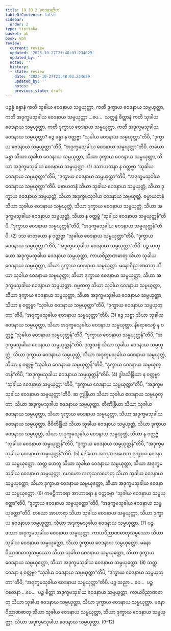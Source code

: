 ```yaml
---
title: 18.10.2 ဝေဒနာတ္တိက
tableOfContents: false
sidebar:
  order: 2
type: tipitaka
basket: ab
book: vbh
review:
  current: review
  updated: '2025-10-27T21:48:03.234629'
  updated_by: ''
  notes: ''
  history:
  - state: review
    date: '2025-10-27T21:48:03.234629'
    updated_by: ''
    notes: ''
    previous_state: draft
---
```



<ReviewStatus review={frontmatter.review} showDetails={true} />

<HypothesisAnnotation frontmatter={frontmatter} />

<DynamicBreadcrumb />

<Division number="1039" book="vbh" e="ch" v="30" p="446">

<Paragraph number="3218" book="vbh">
ပဉ္စန္နံ ခန္ဓာနံ ကတိ သုခါယ ဝေဒနာယ သမ္ပယုတ္တာ, ကတိ ဒုက္ခာယ ဝေဒနာယ သမ္ပယုတ္တာ, ကတိ အဒုက္ခမသုခါယ ဝေဒနာယ သမ္ပယုတ္တာ …ပေ…  သတ္တန္နံ စိတ္တာနံ ကတိ သုခါယ ဝေဒနာယ သမ္ပယုတ္တာ, ကတိ ဒုက္ခာယ ဝေဒနာယ သမ္ပယုတ္တာ, ကတိ အဒုက္ခမသုခါယ ဝေဒနာယ သမ္ပယုတ္တာ?
</Paragraph>

<Paragraph number="3219" book="vbh">
ဒွေ ခန္ဓာ န ဝတ္တဗ္ဗာ “သုခါယ ဝေဒနာယ သမ္ပယုတ္တာ”တိပိ, “ဒုက္ခာယ ဝေဒနာယ သမ္ပယုတ္တာ”တိပိ, “အဒုက္ခမသုခါယ ဝေဒနာယ သမ္ပယုတ္တာ”တိပိ. တယော ခန္ဓာ သိယာ သုခါယ ဝေဒနာယ သမ္ပယုတ္တာ, သိယာ ဒုက္ခာယ ဝေဒနာယ သမ္ပယုတ္တာ, သိယာ အဒုက္ခမသုခါယ ဝေဒနာယ သမ္ပယုတ္တာ. (1)
</Paragraph>

<Paragraph number="3220" book="vbh">
ဒသာယတနာ န ဝတ္တဗ္ဗာ “သုခါယ ဝေဒနာယ သမ္ပယုတ္တာ”တိပိ, “ဒုက္ခာယ ဝေဒနာယ သမ္ပယုတ္တာ”တိပိ, “အဒုက္ခမသုခါယ ဝေဒနာယ သမ္ပယုတ္တာ”တိပိ. မနာယတနံ သိယာ သုခါယ ဝေဒနာယ သမ္ပယုတ္တံ, သိယာ ဒုက္ခာယ ဝေဒနာယ သမ္ပယုတ္တံ, သိယာ အဒုက္ခမသုခါယ ဝေဒနာယ သမ္ပယုတ္တံ. ဓမ္မာယတနံ သိယာ သုခါယ ဝေဒနာယ သမ္ပယုတ္တံ, သိယာ ဒုက္ခာယ ဝေဒနာယ သမ္ပယုတ္တံ, သိယာ အဒုက္ခမသုခါယ ဝေဒနာယ သမ္ပယုတ္တံ, သိယာ န ဝတ္တဗ္ဗံ “သုခါယ ဝေဒနာယ သမ္ပယုတ္တန်”တိပိ, “ဒုက္ခာယ ဝေဒနာယ သမ္ပယုတ္တန်”တိပိ, “အဒုက္ခမသုခါယ ဝေဒနာယ သမ္ပယုတ္တန်”တိပိ. (2)
</Paragraph>

<Paragraph number="3221" book="vbh">
ဒသ ဓာတုယော န ဝတ္တဗ္ဗာ “သုခါယ ဝေဒနာယ သမ္ပယုတ္တာ”တိပိ, “ဒုက္ခာယ ဝေဒနာယ သမ္ပယုတ္တာ”တိပိ, “အဒုက္ခမသုခါယ ဝေဒနာယ သမ္ပယုတ္တာ”တိပိ. ပဉ္စ ဓာတုယော အဒုက္ခမသုခါယ ဝေဒနာယ သမ္ပယုတ္တာ, ကာယဝိညာဏဓာတု သိယာ သုခါယ ဝေဒနာယ သမ္ပယုတ္တာ, သိယာ ဒုက္ခာယ ဝေဒနာယ သမ္ပယုတ္တာ. မနောဝိညာဏဓာတု သိယာ သုခါယ ဝေဒနာယ သမ္ပယုတ္တာ, သိယာ ဒုက္ခာယ ဝေဒနာယ သမ္ပယုတ္တာ, သိယာ အဒုက္ခမသုခါယ ဝေဒနာယ သမ္ပယုတ္တာ. ဓမ္မဓာတု သိယာ သုခါယ ဝေဒနာယ သမ္ပယုတ္တာ, သိယာ ဒုက္ခာယ ဝေဒနာယ သမ္ပယုတ္တာ, သိယာ အဒုက္ခမသုခါယ ဝေဒနာယ သမ္ပယုတ္တာ, သိယာ န ဝတ္တဗ္ဗာ “သုခါယ ဝေဒနာယ သမ္ပယုတ္တာ”တိပိ, “ဒုက္ခာယ ဝေဒနာယ သမ္ပယုတ္တာ”တိပိ, “အဒုက္ခမသုခါယ ဝေဒနာယ သမ္ပယုတ္တာ”တိပိ. (3)
</Paragraph>

<Paragraph number="3222" book="vbh">
ဒွေ သစ္စာ သိယာ သုခါယ ဝေဒနာယ သမ္ပယုတ္တာ, သိယာ အဒုက္ခမသုခါယ ဝေဒနာယ သမ္ပယုတ္တာ. နိရောဓသစ္စံ န ဝတ္တဗ္ဗံ “သုခါယ ဝေဒနာယ သမ္ပယုတ္တန်”တိပိ, “ဒုက္ခာယ ဝေဒနာယ သမ္ပယုတ္တန်”တိပိ, “အဒုက္ခမသုခါယ ဝေဒနာယ သမ္ပယုတ္တန်”တိပိ. ဒုက္ခသစ္စံ သိယာ သုခါယ ဝေဒနာယ သမ္ပယုတ္တံ, သိယာ ဒုက္ခာယ ဝေဒနာယ သမ္ပယုတ္တံ, သိယာ အဒုက္ခမသုခါယ ဝေဒနာယ သမ္ပယုတ္တံ, သိယာ န ဝတ္တဗ္ဗံ “သုခါယ ဝေဒနာယ သမ္ပယုတ္တန်”တိပိ, “ဒုက္ခာယ ဝေဒနာယ သမ္ပယုတ္တန်”တိပိ, “အဒုက္ခမသုခါယ ဝေဒနာယ သမ္ပယုတ္တန်”တိပိ. (4)
</Paragraph>

<Paragraph number="3223" book="vbh">
ဒွါဒသိန္ဒြိယာ န ဝတ္တဗ္ဗာ “သုခါယ ဝေဒနာယ သမ္ပယုတ္တာ”တိပိ, “ဒုက္ခာယ ဝေဒနာယ သမ္ပယုတ္တာ”တိပိ, “အဒုက္ခမသုခါယ ဝေဒနာယ သမ္ပယုတ္တာ”တိပိ. ဆ ဣန္ဒြိယာ သိယာ သုခါယ ဝေဒနာယ သမ္ပယုတ္တာ, သိယာ အဒုက္ခမသုခါယ ဝေဒနာယ သမ္ပယုတ္တာ. တီဏိန္ဒြိယာ သိယာ သုခါယ ဝေဒနာယ သမ္ပယုတ္တာ, သိယာ ဒုက္ခာယ ဝေဒနာယ သမ္ပယုတ္တာ, သိယာ အဒုက္ခမသုခါယ ဝေဒနာယ သမ္ပယုတ္တာ. ဇီဝိတိန္ဒြိယံ သိယာ သုခါယ ဝေဒနာယ သမ္ပယုတ္တံ, သိယာ ဒုက္ခာယ ဝေဒနာယ သမ္ပယုတ္တံ, သိယာ အဒုက္ခမသုခါယ ဝေဒနာယ သမ္ပယုတ္တံ, သိယာ န ဝတ္တဗ္ဗံ “သုခါယ ဝေဒနာယ သမ္ပယုတ္တန်”တိပိ, “ဒုက္ခာယ ဝေဒနာယ သမ္ပယုတ္တန်”တိပိ, “အဒုက္ခမသုခါယ ဝေဒနာယ သမ္ပယုတ္တန်”တိပိ. (5)
</Paragraph>

<Paragraph number="3224" book="vbh">
ဒေါသော အကုသလဟေတု ဒုက္ခာယ ဝေဒနာယ သမ္ပယုတ္တော. သတ္တ ဟေတူ သိယာ သုခါယ ဝေဒနာယ သမ္ပယုတ္တာ, သိယာ အဒုက္ခမသုခါယ ဝေဒနာယ သမ္ပယုတ္တာ. မောဟော အကုသလဟေတု သိယာ သုခါယ ဝေဒနာယ သမ္ပယုတ္တော, သိယာ ဒုက္ခာယ ဝေဒနာယ သမ္ပယုတ္တော, သိယာ အဒုက္ခမသုခါယ ဝေဒနာယ သမ္ပယုတ္တော. (6)
</Paragraph>

<Paragraph number="3225" book="vbh">
ကဗဠီကာရော အာဟာရော န ဝတ္တဗ္ဗော “သုခါယ ဝေဒနာယ သမ္ပယုတ္တော”တိပိ, “ဒုက္ခာယ ဝေဒနာယ သမ္ပယုတ္တော”တိပိ, “အဒုက္ခမသုခါယ ဝေဒနာယ သမ္ပယုတ္တော”တိပိ. တယော အာဟာရာ သိယာ သုခါယ ဝေဒနာယ သမ္ပယုတ္တာ, သိယာ ဒုက္ခာယ ဝေဒနာယ သမ္ပယုတ္တာ, သိယာ အဒုက္ခမသုခါယ ဝေဒနာယ သမ္ပယုတ္တာ. (7)
</Paragraph>

<Paragraph number="3226" book="vbh">
ပဉ္စ ဖဿာ အဒုက္ခမသုခါယ ဝေဒနာယ သမ္ပယုတ္တာ. ကာယဝိညာဏဓာတုသမ္ဖဿော သိယာ သုခါယ ဝေဒနာယ သမ္ပယုတ္တော, သိယာ ဒုက္ခာယ ဝေဒနာယ သမ္ပယုတ္တော. မနောဝိညာဏဓာတုသမ္ဖဿော သိယာ သုခါယ ဝေဒနာယ သမ္ပယုတ္တော, သိယာ ဒုက္ခာယ ဝေဒနာယ သမ္ပယုတ္တော, သိယာ အဒုက္ခမသုခါယ ဝေဒနာယ သမ္ပယုတ္တော. (8)
</Paragraph>

<Paragraph number="3227" book="vbh">
သတ္တ ဝေဒနာ န ဝတ္တဗ္ဗာ “သုခါယ ဝေဒနာယ သမ္ပယုတ္တာ”တိပိ, “ဒုက္ခာယ ဝေဒနာယ သမ္ပယုတ္တာ”တိပိ, “အဒုက္ခမသုခါယ ဝေဒနာယ သမ္ပယုတ္တာ”တိပိ. ပဉ္စ သညာ …ပေ…  ပဉ္စ စေတနာ …ပေ…  ပဉ္စ စိတ္တာ အဒုက္ခမသုခါယ ဝေဒနာယ သမ္ပယုတ္တာ, ကာယဝိညာဏဓာတု သိယာ သုခါယ ဝေဒနာယ သမ္ပယုတ္တာ, သိယာ ဒုက္ခာယ ဝေဒနာယ သမ္ပယုတ္တာ. မနောဝိညာဏဓာတု သိယာ သုခါယ ဝေဒနာယ သမ္ပယုတ္တာ, သိယာ ဒုက္ခာယ ဝေဒနာယ သမ္ပယုတ္တာ, သိယာ အဒုက္ခမသုခါယ ဝေဒနာယ သမ္ပယုတ္တာ. (9–12)
</Paragraph>
</Division>